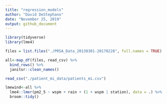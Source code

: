 ```yaml
---
title: "regression_models"
author: "David DeStephano"
date: "November 25, 2019"
output: github_document
---
```

```r
library(tidyverse)
library(lme4)
```


```r
files = list.files("./PRSA_Data_20130301-20170228", full.names = TRUE)

all<-map_df(files, read_csv) %>% 
  bind_rows() %>% 
  janitor::clean_names()

read_csv("./patient_mi_data/patients_mi.csv")
```

```r
lmewind<-all %>% 
  lme4::lmer(pm2_5 ~ wspm + rain + (1 + wspm | station), data = .) %>% 
  broom::tidy()
```


